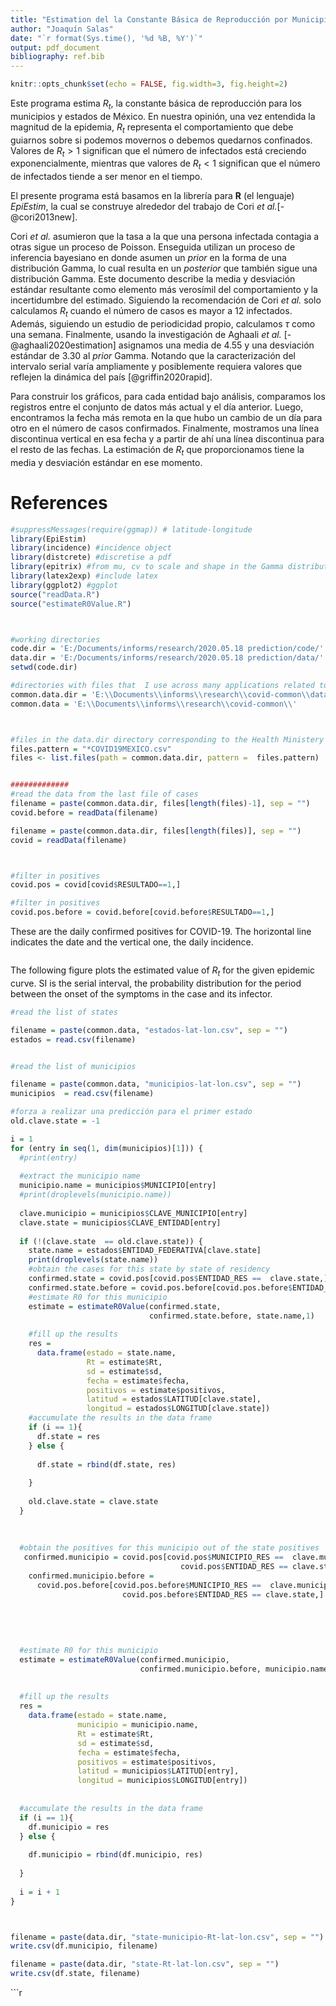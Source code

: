 ---
title: "Estimation del la Constante Básica de Reproducción por Municipio y Estado en México"
author: "Joaquín Salas"
date: "`r format(Sys.time(), '%d %B, %Y')`"
output: pdf_document
bibliography: ref.bib
---

```{r setup, include=FALSE}
knitr::opts_chunk$set(echo = FALSE, fig.width=3, fig.height=2)
```

Este programa estima $R_t$, la constante básica de reproducción para los municipios y estados de México. En nuestra opinión, una vez entendida la magnitud de la epidemia, $R_t$ representa el comportamiento que debe guiarnos sobre si podemos movernos o debemos quedarnos confinados. Valores de $R_t>1$ significan que el número de infectados está creciendo exponencialmente, mientras que valores de $R_t<1$ significan que el número de infectados tiende a ser menor en el tiempo. 

El presente programa está basamos en la librería para **R** (el lenguaje) *EpiEstim*, la cual se construye alrededor del trabajo de Cori *et al.*[-@cori2013new]. 

Cori *et al.* asumieron que la tasa a la que una persona infectada contagia a otras sigue un proceso de Poisson. Enseguida utilizan un proceso de inferencia bayesiano en donde asumen un *prior* en la forma de una distribución Gamma, lo cual resulta en un *posterior* que también sigue una distribución Gamma. Este documento describe la media y desviación estándar resultante como elemento más verosímil del comportamiento y la incertidumbre del estimado.  Siguiendo la recomendación de Cori *et al.* solo calculamos $R_t$ cuando el número de casos es mayor a 12 infectados. Además, siguiendo un estudio de periodicidad propio, calculamos $\tau$ como una semana. Finalmente, usando la investigación de Aghaali *et al.* [-@aghaali2020estimation] asignamos una media de 4.55 y una desviación estándar de 3.30 al *prior* Gamma. Notando que la caracterización del intervalo serial varía ampliamente y posiblemente requiera valores que reflejen la dinámica del país [@griffin2020rapid]. 

Para construir los gráficos, para cada entidad bajo análisis, comparamos los registros entre el conjunto de datos más actual y el día anterior. Luego, encontramos la fecha más remota en la que hubo un cambio de un día para otro en el número de casos confirmados. Finalmente, mostramos una línea discontinua vertical en esa fecha y a partir de ahí una línea discontinua para el resto de las fechas. La estimación de $R_t$ que proporcionamos tiene la media y desviación estándar en ese momento.



# References

```{r epidemiology}

#suppressMessages(require(ggmap)) # latitude-longitude
library(EpiEstim)
library(incidence) #incidence object
library(distcrete) #discretise a pdf
library(epitrix) #from mu, cv to scale and shape in the Gamma distribution
library(latex2exp) #include latex
library(ggplot2) #ggplot
source("readData.R")
source("estimateR0Value.R")



#working directories
code.dir = 'E:/Documents/informs/research/2020.05.18 prediction/code/'
data.dir = 'E:/Documents/informs/research/2020.05.18 prediction/data/'
setwd(code.dir)

#directories with files that  I use across many applications related to COVID
common.data.dir = 'E:\\Documents\\informs\\research\\covid-common\\data\\'
common.data = 'E:\\Documents\\informs\\research\\covid-common\\'



#files in the data.dir directory corresponding to the Health Ministery data
files.pattern = "*COVID19MEXICO.csv"
files <- list.files(path = common.data.dir, pattern =  files.pattern)


#############
#read the data from the last file of cases
filename = paste(common.data.dir, files[length(files)-1], sep = "")
covid.before = readData(filename)

filename = paste(common.data.dir, files[length(files)], sep = "")
covid = readData(filename)



#filter in positives
covid.pos = covid[covid$RESULTADO==1,]

#filter in positives
covid.pos.before = covid.before[covid.before$RESULTADO==1,]


```

These are the daily confirmed positives for COVID-19. The horizontal line indicates the date and the vertical one, the daily incidence.

```{r positives}





```

The following figure plots the estimated value of $R_t$ for the given epidemic curve. SI is the serial interval, the probability distribution for the period between the onset of the symptoms in the case and its infector. 

```{r value-of-R}



#read the list of states

filename = paste(common.data, "estados-lat-lon.csv", sep = "")
estados = read.csv(filename)


#read the list of municipios

filename = paste(common.data, "municipios-lat-lon.csv", sep = "")
municipios  = read.csv(filename)

#forza a realizar una predicción para el primer estado
old.clave.state = -1

i = 1
for (entry in seq(1, dim(municipios)[1])) {
  #print(entry)
  
  #extract the municipio name
  municipio.name = municipios$MUNICIPIO[entry]
  #print(droplevels(municipio.name))
  
  clave.municipio = municipios$CLAVE_MUNICIPIO[entry]
  clave.state = municipios$CLAVE_ENTIDAD[entry]
  
  if (!(clave.state  == old.clave.state)) {
    state.name = estados$ENTIDAD_FEDERATIVA[clave.state]
    print(droplevels(state.name))
    #obtain the cases for this state by state of residency 
    confirmed.state = covid.pos[covid.pos$ENTIDAD_RES ==  clave.state,]
    confirmed.state.before = covid.pos.before[covid.pos.before$ENTIDAD_RES ==  clave.state,]
    #estimate R0 for this municipio
    estimate = estimateR0Value(confirmed.state,  
                               confirmed.state.before, state.name,1)
    
    #fill up the results 
    res =  
      data.frame(estado = state.name, 
                 Rt = estimate$Rt, 
                 sd = estimate$sd, 
                 fecha = estimate$fecha, 
                 positivos = estimate$positivos, 
                 latitud = estados$LATITUD[clave.state], 
                 longitud = estados$LONGITUD[clave.state])
    #accumulate the results in the data frame
    if (i == 1){
      df.state = res
    } else {
      
      df.state = rbind(df.state, res)
      
    }
    
    old.clave.state = clave.state
  }
  
  
  
  #obtain the positives for this municipio out of the state positives
   confirmed.municipio = covid.pos[covid.pos$MUNICIPIO_RES ==  clave.municipio &
                                      covid.pos$ENTIDAD_RES == clave.state,]
    confirmed.municipio.before = 
      covid.pos.before[covid.pos.before$MUNICIPIO_RES ==  clave.municipio &
                         covid.pos.before$ENTIDAD_RES == clave.state,]
  
  
  
  
  
  #estimate R0 for this municipio
  estimate = estimateR0Value(confirmed.municipio,  
                             confirmed.municipio.before, municipio.name,1)
  
  
  #fill up the results 
  res =  
    data.frame(estado = state.name, 
               municipio = municipio.name, 
               Rt = estimate$Rt, 
               sd = estimate$sd,
               fecha = estimate$fecha, 
               positivos = estimate$positivos, 
               latitud = municipios$LATITUD[entry], 
               longitud = municipios$LONGITUD[entry])
   
                 
  #accumulate the results in the data frame
  if (i == 1){
    df.municipio = res
  } else {
  
    df.municipio = rbind(df.municipio, res)
  
  }
  
  i = i + 1
}



filename = paste(data.dir, "state-municipio-Rt-lat-lon.csv", sep = "")
write.csv(df.municipio, filename)

filename = paste(data.dir, "state-Rt-lat-lon.csv", sep = "")
write.csv(df.state, filename)

```


```{r pressure, echo=FALSE}
